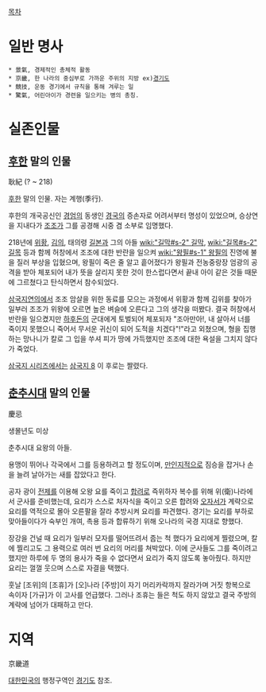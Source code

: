 [[목차]]
= 일반 명사 =
 * 景氣, 경제적인 총체적 활동
 * 京畿, 한 나라의 중심부로 가까운 주위의 지방 ex)[[경기도]]
 * 競技, 운동 경기에서 규칙을 통해 겨루는 일
 * 驚氣, 어린아이가 경련을 일으키는 병의 총칭.

= 실존인물 =
== [[후한]] 말의 인물 ==
耿紀
(? ~ 218)

[[후한]] 말의 인물. 자는 계행(季行).

후한의 개국공신인 [[경엄]]의 동생인 [[경국]]의 증손자로 어려서부터 명성이 있었으며, 승상연을 지내다가 [[조조]]가 그를 공경해 시중 겸 소부로 임명했다.

218년에 [[위황]], [[김의]], 태의령 [[길본]]과 그의 아들 [[wiki:"길막#s-2" 길막]], [[wiki:"길목#s-2" 길목]] 등과 함께 허창에서 조조에 대한 반란을 일으켜 [[wiki:"왕필#s-1" 왕필]]의 진영에 불을 질러 부상을 입혔으며, 왕필이 죽은 줄 알고 흩어졌다가 왕필과 전농중랑장 엄광의 공격을 받아 체포되어 내가 뜻을 살리지 못한 것이 한스럽다면서 끝내 아이 같은 것들 때문에 그르쳤다고 탄식하면서 참수되었다.

[[삼국지연의]]에서 조조 암살을 위한 동료를 모으는 과정에서 위황과 함께 김위를 찾아가 일부러 조조가 위왕에 오르면 높은 벼슬에 오른다고 그의 생각을 떠봤다. 결국 허창에서 반란을 일으켰지만 [[하후돈]]의 군대에게 토벌되어 체포되자 "조아만아!, 내 살아서 너를 죽이지 못했으니 죽어서 무서운 귀신이 되어 도적을 치겠다"!"라고 외쳤으며, 형을 집행하는 망나니가 칼로 그 입을 쑤셔 피가 땅에 가득했지만 조조에 대한 욕설을 그치지 않다가 죽었다.

[[삼국지 시리즈]]에서는 [[삼국지 8]] 이 후로는 짤렸다.

== [[춘추시대]] 말의 인물 ==
慶忌

생몰년도 미상

춘추시대 요왕의 아들.

용맹이 뛰어나 각국에서 그를 등용하려고 할 정도이며, [[만인지적]]으로 짐승을 잡거나 손을 늘려 날아가는 새를 잡았다고 한다.

공자 광이 [[전제]]를 이용해 오왕 요를 죽이고 [[합려]]로 즉위하자 복수를 위해 위(衛)나라에서 군사를 준비했는데, 요리가 스스로 처자식을 죽이고 오른 합려와 [[오자서]]가 계략으로 요리를 역적으로 몰아 오른팔을 잘라 추방시켜 요리를 파견했다. 경기는 요리를 부하로 맞아들이다가 숙부인 개여, 촉용 등과 합류하기 위해 오나라의 국경 지대로 향했다.

장강을 건널 때 요리가 일부러 모자를 떨어뜨려서 줍는 척 했다가 요리에게 찔렸으며, 칼에 찔리고도 그 용력으로 여러 번 요리의 머리를 쳐박았다. 이에 군사들도 그를 죽이려고 했지만 하루에 두 명의 용사가 죽을 수 없다면서 요리가 죽지 않도록 놓아줬다. 하지만 요리는 껄껄 웃으며 스스로 자결을 택했다.

훗날 [조위]의 [조휴]가 [오]나라 [주방]이 자기 머리카락까지 잘라가며 거짓 항복으로 속이자 [가규]가 이 고사를 언급했다. 그러나 조휴는 들은 척도 하지 않았고 결국 주방의 계략에 넘어가 대패하고 만다.

= 지역 =
京畿道

[[대한민국]]의 행정구역인 [[경기도]] 참조.
